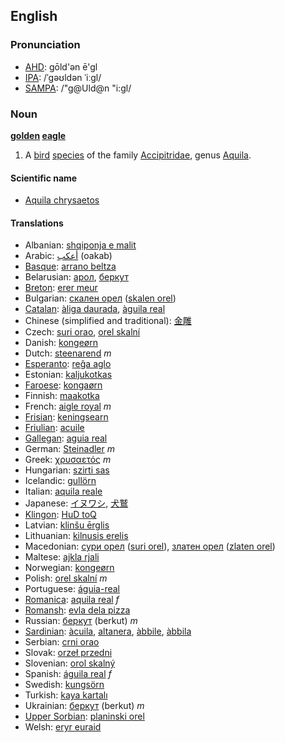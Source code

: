 ==English==
=== Pronunciation ===
*[[w:AHD|AHD]]: gōld'ən ē'gl
*[[w:IPA|IPA]]: /ˈgəʊldən ˈiːgl/
*[[w:SAMPA|SAMPA]]: /"g@Uld@n "i:gl/

=== Noun ===
'''[[golden]] [[eagle]]'''

# A [[bird]] [[species]] of the family [[Accipitridae]], genus [[Aquila]].

====Scientific name====
*[[Aquila chrysaetos]]

==== Translations ====
*Albanian: [[shqiponja e malit]]
*Arabic: [[أعكب]] (oakab)
*[[Basque]]: [[arrano beltza]]
*Belarusian: [[арол]], [[беркут]]
*[[Breton]]: [[erer meur]]
*Bulgarian: [[скален орел]] ([[skalen orel]])
*[[Catalan]]: [[àliga daurada]], [[àguila real]]
*Chinese (simplified and traditional): [[金雕]]
*Czech: [[suri orao]], [[orel skalní]]
*Danish: [[kongeørn]]
*Dutch: [[steenarend]] ''m''
*[[Esperanto]]: [[reĝa aglo]]
*Estonian: [[kaljukotkas]]
*[[Faroese]]: [[kongaørn]]
*Finnish: [[maakotka]]
*French: [[aigle royal]] ''m''
*[[Frisian]]: [[keningsearn]]
*[[Friulian]]: [[acuile]]
*[[Gallegan]]: [[aguia real]]
*German: [[Steinadler]] ''m''
*Greek: [[χρυσαετός]] ''m''
*Hungarian: [[szirti sas]]
*Icelandic: [[gullörn]]
*Italian: [[aquila reale]]
*Japanese: [[イヌワシ]], [[犬鷲]]
*[[Klingon]]: [[HuD toQ]]
*Latvian: [[klinšu ērglis]]
*Lithuanian: [[kilnusis erelis]]
*Macedonian: [[сури орел]] ([[suri orel]]), [[златен орел]] ([[zlaten orel]])
*Maltese: [[ajkla rjali]]
*Norwegian: [[kongeørn]]
*Polish: [[orel skalní]] ''m''
*Portuguese: [[águia-real]]
*[[Romanica]]: [[aquila real]] ''f''
*[[Romansh]]: [[evla dela pizza]]
*Russian: [[беркут]] (berkut) ''m''
*[[Sardinian]]: [[àcuila]], [[altanera]], [[àbbile]], [[àbbila]]
*Serbian: [[crni orao]]
*Slovak: [[orzeł przedni]]
*Slovenian: [[orol skalný]]
*Spanish: [[águila real]] ''f''
*Swedish: [[kungsörn]]
*Turkish: [[kaya kartalı]]
*Ukrainian: [[беркут]] (berkut) ''m''
*[[Upper Sorbian]]: [[planinski orel]]
*Welsh: [[eryr euraid]]